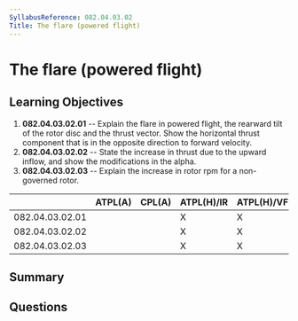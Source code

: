 ```yaml
---
SyllabusReference: 082.04.03.02
Title: The flare (powered flight)
---
```


# The flare (powered flight)

## Learning Objectives

1.  **082.04.03.02.01** -- Explain the flare in powered flight, the rearward tilt
    of the rotor disc and the thrust vector. Show the horizontal thrust component
    that is in the opposite direction to forward velocity.
2.  **082.04.03.02.02** -- State the increase in thrust due to the upward inflow,
    and show the modifications in the alpha.
3.  **082.04.03.02.03** -- Explain the increase in rotor rpm for a non-governed
    rotor.

|                 | ATPL(A) | CPL(A) | ATPL(H)/IR | ATPL(H)/VFR | CPL(H) | IR | CBIR(A) |
| --------------- | ------- | ------ | ---------- | ----------- | ------ | -- | ------- |
| 082.04.03.02.01 |         |        | X          | X           | X      |    |         |
| 082.04.03.02.02 |         |        | X          | X           | X      |    |         |
| 082.04.03.02.03 |         |        | X          | X           | X      |    |         |

## Summary

## Questions
